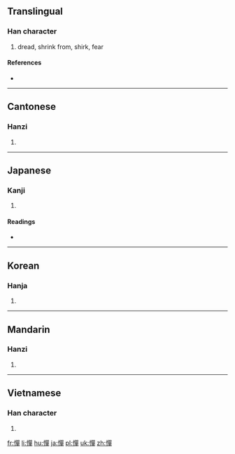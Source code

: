 {{also|惮}}
==Translingual==

===Han character===
{{Han char|rn=61|rad=心|as=12|sn=15|four=9605<sub>6</sub>|canj=心口口十 (PRRJ)}}

# dread, shrink from, shirk, fear

====References====
* {{Han ref|kx=0403.010|dkj=11222|dj=0743.060|hdz=42354.080|uh=619A|ud=24986|bh=BCAA|bd=48298}}

----

==Cantonese==

===Hanzi===
{{yue-hanzi|jyut=|y=daan6|sim=惮}}

# {{defn|lang=yue|sort=心12}}

----

==Japanese==

===Kanji===
{{ja-kanji|grade=|rs=心12}}

# {{defn|lang=ja|sort=心12}}

====Readings====
* {{ja-readings|on=[[たん]] (tan), [[た]] (ta), [[だん]] (dan)|kun=[[はばかる]] (habakaru), [[はばかり]] (habakari)}}

----

==Korean==

===Hanja===
{{ko-hanja|hangeul=탄|eumhun=|rv=tan|mr=t'an|y=than}}

# {{defn|lang=ko|sort=心12}}

----

==Mandarin==

===Hanzi===
{{cmn-hanzi|sim=惮|pin=[[dàn]] ([[dan4]])|wg=tan<sup>4</sup>}}

# {{defn|lang=cmn|sort=心12}}

----

==Vietnamese==

===Han character===
{{vi-hantu|[[đạn]], [[dạn]], [[đặn]]|rs=心12}}

# {{defn|lang=vi|sort=心12}}

[[fr:憚]]
[[li:憚]]
[[hu:憚]]
[[ja:憚]]
[[pl:憚]]
[[uk:憚]]
[[zh:憚]]
